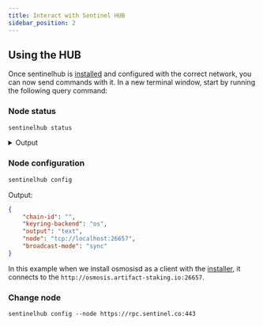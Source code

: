 ```yaml
---
title: Interact with Sentinel HUB
sidebar_position: 2
---
```


## Using the HUB

Once sentinelhub is [installed](../osmosis-core/osmosisd) and configured with the correct network, you can now send commands with it. In a new terminal window, start by running the following query command:

### Node status
```bash
sentinelhub status
```

<details><summary>Output</summary>
<p>

#### This is the output from `sentinelhub status

```json
{
   "NodeInfo":{
      "protocol_version":{
         "p2p":"8",
         "block":"11",
         "app":"0"
      },
      "id":"fd1c929dc0c2ce6418b6ed31747469de6c7b15bb",
      "listen_addr":"tcp://0.0.0.0:26656",
      "network":"sentinelhub-2",
      "version":"0.34.27",
      "channels":"40202122233038606100",
      "moniker":"2-private-node",
      "other":{
         "tx_index":"on",
         "rpc_address":"tcp://0.0.0.0:26657"
      }
   },
   "SyncInfo":{
      "latest_block_hash":"64012F64E1BD3CDF52E8A68EE4CB8BA42740C7550704800536109DF8C6F24E9A",
      "latest_app_hash":"B9648EC2A213E81D9FE42932F69113FA9F0965FA3DD0C4E4D15DDB7940DC0C8F",
      "latest_block_height":"12638588",
      "latest_block_time":"2023-09-10T02:09:42.963271871Z",
      "earliest_block_hash":"11E60037E22F6ABDF29DE851063E4C0E0A34E4D3D067EDA55B1674A0257E7D03",
      "earliest_app_hash":"E3B0C44298FC1C149AFBF4C8996FB92427AE41E4649B934CA495991B7852B855",
      "earliest_block_height":"901801",
      "earliest_block_time":"2021-05-29T14:30:00Z",
      "catching_up":false
   },
   "ValidatorInfo":{
      "Address":"6D2F88F51486E74768A85DA4E375F3551F2762A8",
      "PubKey":{
         "type":"tendermint/PubKeyEd25519",
         "value":"S+wi725X8wyDhgEmRlR0xnjuxBDntlBGsLLMmpIFXiY="
      },
      "VotingPower":"0"
   }
}

```

</p>
</details>

### Node configuration
```bash
sentinelhub config
```
Output:
```json
{
	"chain-id": "",
	"keyring-backend": "os",
	"output": "text",
	"node": "tcp://localhost:26657",
	"broadcast-mode": "sync"
}
```
In this example when we install osmosisd as a client with the [installer](../osmosis-core/osmosisd), it connects to the `http://osmosis.artifact-staking.io:26657`.

### Change node

```
sentinelhub config --node https://rpc.sentinel.co:443
```